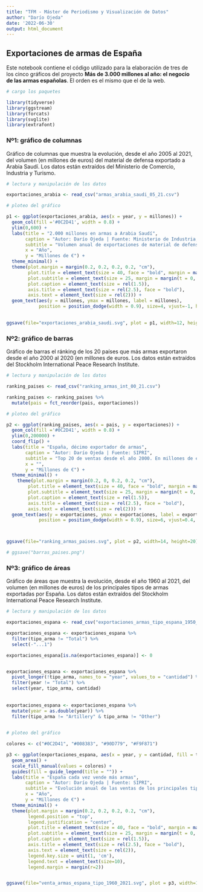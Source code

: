 ---
title: "TFM - Máster de Periodismo y Visualización de Datos"
author: "Darío Ojeda"
date: '2022-06-30'
output: html_document
---

## Exportaciones de armas de España

Este notebook contiene el código utilizado para la elaboración de tres de los cinco gráficos del proyecto **Más de 3.000 millones al año: el negocio de las armas españolas**. El orden es el mismo que el de la web.


```{r}

# cargo los paquetes

library(tidyverse)
library(ggstream)
library(forcats)
library(svglite)
library(extrafont)

```

### Nº1: gráfico de columnas

Gráfico de columnas que muestra la evolución, desde el año 2005 al 2021, del volumen (en millones de euros) del material de defensa exportado a Arabia Saudí. Los datos están extraídos del Ministerio de Comercio, Industria y Turismo.

```{r}

# lectura y manipulación de los datos

exportaciones_arabia <- read_csv("armas_arabia_saudi_05_21.csv")


```

```{r}

# ploteo del gráfico

p1 <- ggplot(exportaciones_arabia, aes(x = year, y = millones)) +
  geom_col(fill ='#0C2D41', width = 0.8) +
  ylim(0,600) +
  labs(title = "2.000 millones en armas a Arabia Saudí",
       caption = "Autor: Darío Ojeda | Fuente: Ministerio de Industria, Comercio y Turismo",
       subtitle = "Volumen anual de exportaciones de material de defensa",
       x = "Año",
       y = "Millones de €") +
  theme_minimal() +
  theme(plot.margin = margin(0.2, 0.2, 0.2, 0.2, "cm"),
        plot.title = element_text(size = 40, face = "bold", margin = margin(t = 0, r = 0, b = 0.5, l = 0, "cm")),
        plot.subtitle = element_text(size = 25, margin = margin(t = 0, r = 0, b = 1, l = 0, "cm")),
        plot.caption = element_text(size = rel(1.5)),
        axis.title = element_text(size = rel(2.5), face = "bold"),
        axis.text = element_text(size = rel(2))) +
  geom_text(aes(y = millones, ymax = millones, label = millones), 
            position = position_dodge(width = 0.9), size=4, vjust=-1, hjust=0.5 ,col="black")
  

ggsave(file="exportaciones_arabia_saudi.svg", plot = p1, width=12, height=8)

```

### Nº2: gráfico de barras

Gráfico de barras el ránking de los 20 países que más armas exportaron desde el año 2000 al 2020 (en millones de euros. Los datos están extraídos del Stockholm International Peace Research Institute.

```{r}
# lectura y manipulación de los datos

ranking_paises <- read_csv("ranking_armas_int_00_21.csv")

ranking_paises <- ranking_paises %>%
  mutate(pais = fct_reorder(pais, exportaciones))


```

```{r}

# ploteo del gráfico

p2 <- ggplot(ranking_paises, aes(x = pais, y = exportaciones)) +
  geom_col(fill ='#0C2D41', width = 0.8) +
  ylim(0,200000) +
  coord_flip() +
  labs(title = "España, décimo exportador de armas",
       caption = "Autor: Darío Ojeda | Fuente: SIPRI",
       subtitle = "Top 20 de ventas desde el año 2000. En millones de euros",
       x = "",
       y = "Millones de €") + 
  theme_minimal() +
    theme(plot.margin = margin(0.2, 0, 0.2, 0.2, "cm"),
        plot.title = element_text(size = 40, face = "bold", margin = margin(t = 0, r = 0, b = 0.5, l = 0, "cm")),
        plot.subtitle = element_text(size = 25, margin = margin(t = 0, r = 0, b = 1, l = 0, "cm")),
        plot.caption = element_text(size = rel(1.5)),
        axis.title = element_text(size = rel(2.5), face = "bold"),
        axis.text = element_text(size = rel(2))) +
  geom_text(aes(y = exportaciones, ymax = exportaciones, label = exportaciones), 
            position = position_dodge(width = 0.9), size=6, vjust=0.4, hjust=-0.3 ,col="black")



ggsave(file="ranking_armas_paises.svg", plot = p2, width=14, height=20)

# ggsave("barras_paises.png")

```

### Nº3: gráfico de áreas

Gráfico de áreas que muestra la evolución, desde el año 1960 al 2021, del volumen (en millones de euros) de los principales tipos de armas exportadas por España. Los datos están extraídos del Stockholm International Peace Research Institute.

```{r}

# lectura y manipulación de los datos

exportaciones_espana <- read_csv("exportaciones_armas_tipo_espana_1950_2021.csv")

exportaciones_espana <- exportaciones_espana %>%
  filter(tipo_arma != "Total") %>%
  select(-"...1")

exportaciones_espana[is.na(exportaciones_espana)] <- 0


exportaciones_espana <- exportaciones_espana %>%
  pivot_longer(!tipo_arma, names_to = "year", values_to = "cantidad") %>%
  filter(year != "Total") %>%
  select(year, tipo_arma, cantidad)
  
  
exportaciones_espana <- exportaciones_espana %>%
  mutate(year = as.double(year)) %>%
  filter(tipo_arma != "Artillery" & tipo_arma != "Other")
  

```

```{r}

# ploteo del gráfico

colores <- c("#0C2D41", "#008383", "#90D779", "#F9F871")

p3 <- ggplot(exportaciones_espana, aes(x = year, y = cantidad, fill = tipo_arma)) +
  geom_area() +
  scale_fill_manual(values = colores) +
  guides(fill = guide_legend(title = "")) +
  labs(title = "España cada vez vende más armas",
       caption = "Autor: Darío Ojeda | Fuente: SIPRI",
       subtitle = "Evolución anual de las ventas de los principales tipos de armas",
       x = "Año",
       y = "Millones de €") +
  theme_minimal() +
  theme(plot.margin = margin(0.2, 0.2, 0.2, 0.2, "cm"),
        legend.position = "top",
        legend.justification = "center",
        plot.title = element_text(size = 40, face = "bold", margin = margin(t = 0, r = 0, b = 0.5, l = 0, "cm")),
        plot.subtitle = element_text(size = 25, margin = margin(t = 0, r = 0, b = 1, l = 0, "cm")),
        plot.caption = element_text(size = rel(1.5)),
        axis.title = element_text(size = rel(2.5), face = "bold"),
        axis.text = element_text(size = rel(2)),
        legend.key.size = unit(1, 'cm'),
        legend.text = element_text(size=10),
        legend.margin = margin(r=2))


ggsave(file="venta_armas_espana_tipo_1960_2021.svg", plot = p3, width=14, height=10)


```

